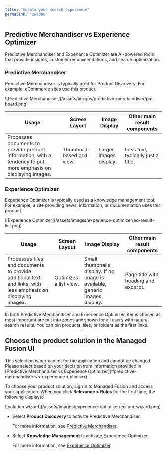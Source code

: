```yaml
---
title: "Curate your search experience"
permalink: "zw2obu"
---
```


## Predictive Merchandiser vs Experience Optimizer

Predictive Merchandiser and Experience Optimizer are AI-powered tools that provide insights, customer recommendations, and search optimization.

### Predictive Merchandiser

Predictive Merchandiser is typically used for Product Discovery. For example, eCommerce sites use this product.

<Frame>![Predictive Merchandiser](/assets/images/predictive-merchandiser/pm-board.png)</Frame>

| Usage | Screen Layout | Image Display | Other main result components |
| --- | --- | --- | --- |
| Processes documents to provide product information, with a tendency to put more emphasis on displaying images. | Thumbnail-based grid view. | Larger images display. | Less text, typically just a title. |

### Experience Optimizer

Experience Optimizer is typically used as a knowledge management tool. For example, a site providing news, information, or documentation uses this product.

<Frame>![Experience Optimizer](/assets/images/experience-optimizer/eo-result-list.png)</Frame>

| Usage | Screen Layout | Image Display | Other main result components |
| --- | --- | --- | --- |
| Processes files and documents to provide additional text and links, with less emphasis on displaying images. | Optimizes a list view. | Small thumbnails display. If no image is available, generic images display. | Page title with heading and excerpt. |

<Note>
In both Predictive Merchandiser and Experience Optimizer, items chosen as most important are put into zones and shown for all users with natural search results. You can pin products, files, or folders as the first links.
</Note>

## Choose the product solution in the Managed Fusion UI

<Danger>
This selection is permanent for the application and cannot be changed. Please select based on your decision from information provided in [Predictive Merchandiser vs Experience Optimizer](#predictive-merchandiser-vs-experience-optimizer).
</Danger>

To choose your product solution, sign in to Managed Fusion and access your application. When you click **Relevance > Rules** for the first time, the following displays:

<Frame>![solution wizard](/assets/images/experience-optimizer/eo-pm-wizard.png)</Frame>

* Select **Product Discovery** to activate Predictive Merchandiser.

  For more information, see [Predictive Merchandiser](/managed-fusion/5.9/74h98q/index).
* Select **Knowledge Management** to activate Experience Optimizer.

  For more information, see [Experience Optimizer](/managed-fusion/5.9/0dmh9o/index).